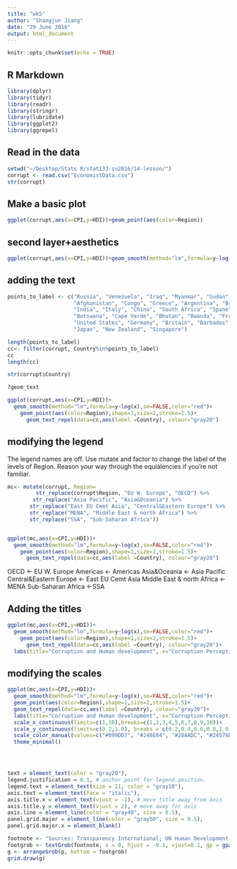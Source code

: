 ```yaml
---
title: "wk5"
author: "Shangjun Jiang"
date: "29 June 2016"
output: html_document
---
```


```r
knitr::opts_chunk$set(echo = TRUE)
```

## R Markdown
```r
library(dplyr)
library(tidyr)
library(readr)
library(stringr)
library(lubridate)
library(ggplot2)
library(ggrepel)

```


## Read in the data
```r
setwd("~/Desktop/Stats R/stat133-su2016/14-lesson/")
corrupt <- read.csv("EconomistData.csv")
str(corrupt)

```


## Make a basic plot
```r
ggplot(corrupt,aes(x=CPI,y=HDI))+geom_point(aes(color=Region))

```

## second layer+aesthetics
```r
ggplot(corrupt,aes(x=CPI,y=HDI))+geom_smooth(method="lm",formula=y~log(x),se=FALSE,color="red")+geom_point(aes(color=Region),shape=1,size=2,stroke=1.5)

```

## adding the text
```r
points_to_label <- c("Russia", "Venezuela", "Iraq", "Myanmar", "Sudan",
                     "Afghanistan", "Congo", "Greece", "Argentina", "Brazil",
                     "India", "Italy", "China", "South Africa", "Spane",
                     "Botswana", "Cape Verde", "Bhutan", "Rwanda", "France",
                     "United States", "Germany", "Britain", "Barbados", "Norway", 
                     "Japan", "New Zealand", "Singapore")

length(points_to_label)
cc<- filter(corrupt, Country%in%points_to_label)
cc
length(cc)

str(corrupt$Country)

?geom_text

ggplot(corrupt,aes(x=CPI,y=HDI))+
  geom_smooth(method="lm",formula=y~log(x),se=FALSE,color="red")+
    geom_point(aes(color=Region),shape=1,size=2,stroke=1.5)+ 
      geom_text_repel(data=cc,aes(label =Country), colour="gray20")
```

## modifying the legend
The legend names are off. Use mutate and factor to change the label of the levels of Region. Reason your way through the equialencies if you’re not familiar.
```r
mc<- mutate(corrupt, Region=
         str_replace(corrupt$Region, "EU W. Europe", "OECD") %>% 
        str_replace("Asia Pacific", "Asia&Oceania") %>% 
       str_replace("East EU Cemt Asia", "Central&Eastern Europe") %>% 
       str_replace("MENA", "Middle East & north Africa") %>% 
       str_replace("SSA", "Sub-Saharan Africa"))


ggplot(mc,aes(x=CPI,y=HDI))+
  geom_smooth(method="lm",formula=y~log(x),se=FALSE,color="red")+
    geom_point(aes(color=Region),shape=1,size=2,stroke=1.5)+ 
      geom_text_repel(data=cc,aes(label =Country), colour="gray20")

```

OECD  <- EU W. Europe
Americas  <- Americas
Asia&Oceania <- Asia Pacific
Central&Eastern Europe <- East EU Cemt Asia
Middle East & north Africa  <- MENA
Sub-Saharan Africa  <-SSA

## Adding the titles
```r

ggplot(mc,aes(x=CPI,y=HDI))+
  geom_smooth(method="lm",formula=y~log(x),se=FALSE,color="red")+
    geom_point(aes(color=Region),shape=1,size=2,stroke=1.5)+ 
      geom_text_repel(data=cc,aes(label =Country), colour="gray20")+
  labs(title="Corruption and Human development", x="Corruption Perceptions Index, 2011 (10=least corrupt)", y = "Human Development Index, 2011 (1=Best)", fill = "Region")


```

## modifying the scales
```r

ggplot(mc,aes(x=CPI,y=HDI))+
  geom_smooth(method="lm",formula=y~log(x),se=FALSE,color="red")+
  geom_point(aes(color=Region),shape=1,size=2,stroke=1.5)+ 
  geom_text_repel(data=cc,aes(label =Country), colour="gray20")+
  labs(title="Corruption and Human development", x="Corruption Perceptions Index, 2011 (10=least corrupt)", y = "Human Development Index, 2011 (1=Best)", fill = "Region")+
  scale_x_continuous(limits=c(1,10),breaks=c(1,2,3,4,5,6,7,8,9,10))+
  scale_y_continuous(limits=c(0.2,1.0), breaks = c(0.2,0.4,0.6,0.8,1.0))+
  scale_color_manual(values=c("#099DD7", "#248E84", "#28AADC", "#24576D", "#96503F", "#F2583F" ))+
  theme_minimal()





```



```r
text = element_text(color = "gray20"),
legend.justification = 0.1, # anchor point for legend.position.
legend.text = element_text(size = 11, color = "gray10"),
axis.text = element_text(face = "italic"),
axis.title.x = element_text(vjust = -1), # move title away from axis
axis.title.y = element_text(vjust = 2), # move away for axis
axis.line = element_line(color = "gray40", size = 0.5),
panel.grid.major = element_line(color = "gray50", size = 0.5),
panel.grid.major.x = element_blank()
```


```r
footnote <- "Sources: Transparency International; UN Human Development Report"
footgrob <- textGrob(footnote, x = 0, hjust = -0.1, vjust=0.1, gp = gpar(fontface = "italic", fontsize = 12))
g <- arrangeGrob(p, bottom = footgrob)
grid.draw(g)
```
































